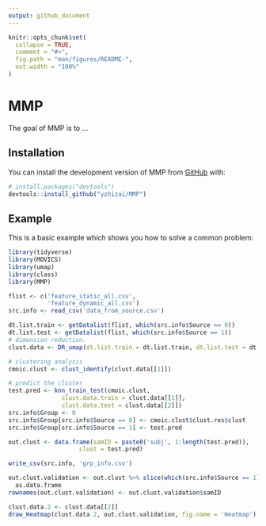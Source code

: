 ```yaml
---
output: github_document
---
```


<!-- README.md is generated from README.Rmd. Please edit that file -->

```r
knitr::opts_chunk$set(
  collapse = TRUE,
  comment = "#>",
  fig.path = "man/figures/README-",
  out.width = "100%"
)
```

# MMP

<!-- badges: start -->
<!-- badges: end -->

The goal of MMP is to ...

## Installation

You can install the development version of MMP from [GitHub](https://github.com/) with:

``` r
# install.packages("devtools")
devtools::install_github("yzhizai/MMP")
```

## Example

This is a basic example which shows you how to solve a common problem:

```r
library(tidyverse)
library(MOVICS)
library(umap)
library(class)
library(MMP)

flist <- c('feature_static_all.csv',
           'feature_dynamic_all.csv')
src.info <- read_csv('data_from_source.csv')

dt.list.train <- getDatalist(flist, which(src.info$Source == 0))
dt.list.test <- getDatalist(flist, which(src.info$Source == 1))
# dimension reduction.
clust.data <- DR_umap(dt.list.train = dt.list.train, dt.list.test = dt.list.test)

# clustering analysis
cmoic.clust <- clust_identify(clust.data[[1]])

# predict the cluster
test.pred <- knn_train_test(cmoic.clust,
               clust.data.train = clust.data[[1]],
               clust.data.test = clust.data[[2]])
src.info$Group <- 0
src.info$Group[src.info$Source == 0] <- cmoic.clust$clust.res$clust
src.info$Group[src.info$Source == 1] <- test.pred

out.clust <- data.frame(samID = paste0('subj', 1:length(test.pred)),
                    clust = test.pred)

write_csv(src.info, 'grp_info.csv')

out.clust.validation <- out.clust %>% slice(which(src.info$Source == 1)) %>%
  as.data.frame
rownames(out.clust.validation) <- out.clust.validation$samID

clust.data.2 <- clust.data[[2]]
draw_Heatmap(clust.data.2, out.clust.validation, fig.name = 'Heatmap')
```
